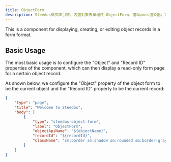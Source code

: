 ```yaml
---
title: ObjectForm
description: Steedos微页面引擎，内置对象表单组件 ObjectForm，借助amis渲染器，可以帮助开发人员快速生成一个功能完善的对象表单组件。
---
```


This is a component for displaying, creating, or editing object records in a form format.

## Basic Usage

The most basic usage is to configure the "Object" and "Record ID" properties of the component, which can then display a read-only form page for a certain object record.

As shown below, we configure the "Object" property of the object form to be the current object and the "Record ID" property to be the current record:

```json
{
    "type": "page",
    "title": "Welcome to Steedos",
    "body": [
        {
            "type": "steedos-object-form",
            "label": "ObjectForm",
            "objectApiName": "${objectName}",
            "recordId": "${recordId}",
            "className": "sm:border sm:shadow sm:rounded sm:border-gray-300 bg-white p-4"
        }
    ]
}